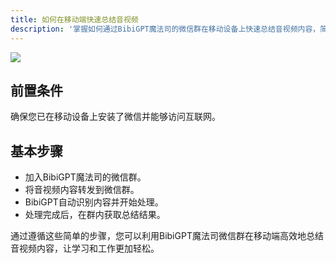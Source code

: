 ```yaml
---
title: 如何在移动端快速总结音视频
description: '掌握如何通过BibiGPT魔法司的微信群在移动设备上快速总结音视频内容，简化学习和工作流程。'
---
```


<Frame>
  <img src="/images/docs/wechat-mofasi-group.png" style={{ borderRadius: '0.5rem' }} />
</Frame>

## 前置条件

确保您已在移动设备上安装了微信并能够访问互联网。

## 基本步骤

- 加入BibiGPT魔法司的微信群。
- 将音视频内容转发到微信群。
- BibiGPT自动识别内容并开始处理。
- 处理完成后，在群内获取总结结果。

通过遵循这些简单的步骤，您可以利用BibiGPT魔法司微信群在移动端高效地总结音视频内容，让学习和工作更加轻松。
